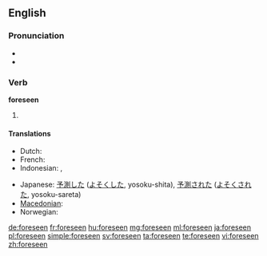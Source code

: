 ==English==

===Pronunciation===
* {{IPA|/foɻˈsiːn/}}
* {{audio|en-us-foreseen.ogg|Audio (US)}}

===Verb===
'''foreseen'''

# {{past participle of|foresee}}

====Translations====
{{trans-top|past participle of foresee}}
* Dutch: {{t+|nl|voorzien}}
* French: {{t+|fr|prévu}}
* Indonesian: {{t+|id|kira|alt=memperkirakan|xs=Indonesian}}, {{t+|id|kira|alt=diperkirakan|xs=Indonesian}}
{{trans-mid}}
* Japanese: [[予測]]した ([[よそく]]した, yosoku-shita), [[予測]]された ([[よそく]]された, yosoku-sareta)
* [[Macedonian]]: {{t-|mk|предвиден|m|tr=prédviden}}
* Norwegian: {{t-|no|forutsett}}
{{trans-bottom}}

[[de:foreseen]]
[[fr:foreseen]]
[[hu:foreseen]]
[[mg:foreseen]]
[[ml:foreseen]]
[[ja:foreseen]]
[[pl:foreseen]]
[[simple:foreseen]]
[[sv:foreseen]]
[[ta:foreseen]]
[[te:foreseen]]
[[vi:foreseen]]
[[zh:foreseen]]